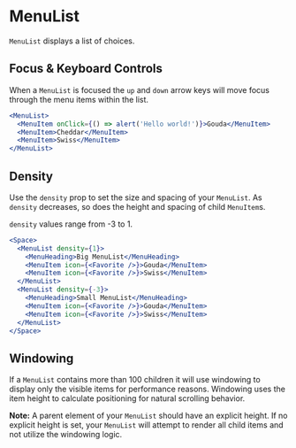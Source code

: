 
<Meta component={MenuList} title="Docs/Components/Overlays/Menu/MenuList" />

# MenuList

`MenuList` displays a list of choices.

## Focus & Keyboard Controls

When a `MenuList` is focused the `up` and `down` arrow keys will move focus through the menu items within the list.

```jsx
<MenuList>
  <MenuItem onClick={() => alert('Hello world!')}>Gouda</MenuItem>
  <MenuItem>Cheddar</MenuItem>
  <MenuItem>Swiss</MenuItem>
</MenuList>
```

## Density

Use the `density` prop to set the size and spacing of your `MenuList`. As `density` decreases, so does the height and spacing of child `MenuItem`s.

`density` values range from -3 to 1.

```jsx
<Space>
  <MenuList density={1}>
    <MenuHeading>Big MenuList</MenuHeading>
    <MenuItem icon={<Favorite />}>Gouda</MenuItem>
    <MenuItem icon={<Favorite />}>Swiss</MenuItem>
  </MenuList>
  <MenuList density={-3}>
    <MenuHeading>Small MenuList</MenuHeading>
    <MenuItem icon={<Favorite />}>Gouda</MenuItem>
    <MenuItem icon={<Favorite />}>Swiss</MenuItem>
  </MenuList>
</Space>
```

## Windowing

If a `MenuList` contains more than 100 children it will use windowing to display
only the visible items for performance reasons. Windowing uses the item height to calculate
positioning for natural scrolling behavior.

**Note:** A parent element of your `MenuList` should have an explicit height. If no explicit height is set, your `MenuList` will attempt to render all child items and not utilize the windowing logic.
